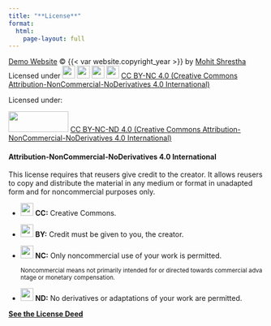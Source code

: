 ```yaml
---
title: "**License**"
format:
  html:
    page-layout: full
---
```


[Demo Website](https://mohitshrestha.github.io/demo_website) © {{< var website.copyright_year >}} by [Mohit Shrestha](https://mohitshrestha.com.np/) <br> Licensed under <img src="https://mirrors.creativecommons.org/presskit/icons/cc.svg" width="25"/> <img src="https://mirrors.creativecommons.org/presskit/icons/by.svg" width="25"/> <img src="https://mirrors.creativecommons.org/presskit/icons/nc.svg" width="25"/> <img src="https://mirrors.creativecommons.org/presskit/icons/nd.svg" width="25"/> [CC BY-NC 4.0 (Creative Commons Attribution-NonCommercial-NoDerivatives 4.0 International)](https://creativecommons.org/licenses/by-nc-nd/4.0/)

Licensed under:

<img src="https://mirrors.creativecommons.org/presskit/buttons/88x31/png/by-nc-nd.png" width="118" height="41"/> [CC BY-NC-ND 4.0 (Creative Commons Attribution-NonCommercial-NoDerivatives 4.0 International)](https://creativecommons.org/licenses/by-nc-nd/4.0/)

#### **Attribution-NonCommercial-NoDerivatives 4.0 International**

This license requires that reusers give credit to the creator. It allows reusers to copy and distribute the material in any medium or format in unadapted form and for noncommercial purposes only.

-   <img src="https://mirrors.creativecommons.org/presskit/icons/cc.svg" width="25"/> **CC:** Creative Commons.

-   <img src="https://mirrors.creativecommons.org/presskit/icons/by.svg" width="25"/> **BY:** Credit must be given to you, the creator.

-   <img src="https://mirrors.creativecommons.org/presskit/icons/nc.svg" width="25"/> **NC:** Only noncommercial use of your work is permitted.

    ~Noncommercial means not primarily intended for or directed towards commercial advantage or monetary compensation.~

-   <img src="https://mirrors.creativecommons.org/presskit/icons/nd.svg" width="25"/> **ND:** No derivatives or adaptations of your work are permitted.

[**See the License Deed**](http://creativecommons.org/licenses/by-nc-nd/4.0/)
